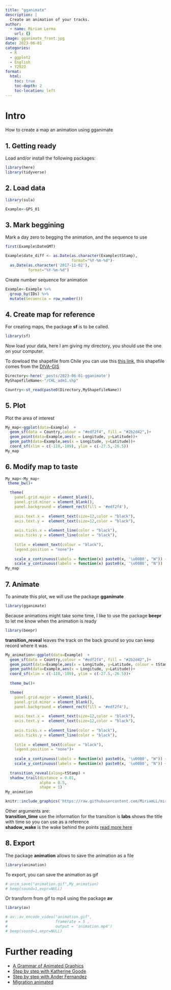 ```yaml
---
title: "gganimate"
description: |
  Create an animation of your tracks.
author:
  - name: Miriam Lerma
    url: {}
image: gganimate_front.jpg
date: 2023-06-01
categories:
  - R
  - ggplot2
  - English
  - Y2023
format:
  html:
    toc: true
    toc-depth: 2
    toc-location: left
---
```



# Intro

How to create a map an animation using gganimate

## 1. Getting ready

Load and/or install the following packages:

```r
library(here)
library(tidyverse)
```

## 2. Load data

```r
library(sula)
```

```r
Example<-GPS_01
```


## 3. Mark beggining

Mark a day zero to begging the animation, and the sequence to use

```r
first(Example$DateGMT)
```

```r
Example$date_diff <- as.Date(as.character(Example$tStamp), 
                             format="%Y-%m-%d")-
  as.Date(as.character('2017-11-02'), 
          format="%Y-%m-%d")
```

Create number sequence for animation

```r
Example<-Example %>% 
  group_by(IDs) %>%
  mutate(Secuencia = row_number())
```

## 4. Create map for reference

For creating maps, the package **sf** is to be called.

```r
library(sf)
```

Now load your data, here I am giving my directory, you should use the one on your computer.

To dowload the shapefile from Chile you can use this [this link](https://github.com/MiriamLL/miriamlerma_/blob/main/_posts/2023-06-01-gganimate/CHL_adm1.shp), this shapefile comes from the [DIVA-GIS](https://www.diva-gis.org/datadown)

```r
Directory<-here('_posts/2023-06-01-gganimate')
MyShapefileName<-"/CHL_adm1.shp"
```

```r
Country<-st_read(paste0(Directory,MyShapefileName))
```


## 5. Plot

Plot the area of interest

```r
My_map<-ggplot(data=Example)  + 
  geom_sf(data = Country,colour = "#edf2f4", fill = "#2b2d42",)+
  geom_point(data=Example,aes(x = Longitude, y=Latitude))+
  geom_path(data=Example,aes(x = Longitude, y=Latitude))+
  coord_sf(xlim = c(-110,-109), ylim = c(-27.5,-26.5))
My_map
```

## 6. Modify map to taste

```r
My_map<-My_map+
 theme_bw()+

  theme(
    panel.grid.major = element_blank(), 
    panel.grid.minor = element_blank(),
    panel.background = element_rect(fill = '#edf2f4'),
    
    axis.text.x =  element_text(size=12,color = "black"),
    axis.text.y =  element_text(size=12,color = "black"),
    
    axis.ticks.x = element_line(color = "black"),
    axis.ticks.y = element_line(color = "black"),
    
    title = element_text(colour = "black"),
    legend.position = "none")+
  
    scale_x_continuous(labels = function(x) paste0(x, '\u00B0', "W")) +
    scale_y_continuous(labels = function(x) paste0(x, '\u00B0', "N"))
My_map
```



## 7. Animate

To animate this plot, we will use the package **gganimate**

```r
library(gganimate)
```

Because animations might take some time, I like to use the package **beepr** to let me know when the animation is ready

```r
library(beepr)
```

**transition_reveal** leaves the track on the back ground so you can keep record where it was  


```r
My_animation<-ggplot(data=Example)  + 
  geom_sf(data = Country,colour = "#edf2f4", fill = "#2b2d42",)+
  geom_point(data=Example,aes(x = Longitude, y=Latitude, colour = tStamp))+
  geom_path(data=Example,aes(x = Longitude, y=Latitude))+
  coord_sf(xlim = c(-110,-109), ylim = c(-27.5,-26.5))+
  
  theme_bw()+

  theme(
    panel.grid.major = element_blank(), 
    panel.grid.minor = element_blank(),
    panel.background = element_rect(fill = '#edf2f4'),
    
    axis.text.x =  element_text(size=12,color = "black"),
    axis.text.y =  element_text(size=12,color = "black"),
    
    axis.ticks.x = element_line(color = "black"),
    axis.ticks.y = element_line(color = "black"),
    
    title = element_text(colour = "black"),
    legend.position = "none")+
  
    scale_x_continuous(labels = function(x) paste0(x, '\u00B0', "W")) +
    scale_y_continuous(labels = function(x) paste0(x, '\u00B0', "N")) +
  
  transition_reveal(along=tStamp) +
  shadow_trail(distance = 0.01,
               alpha = 0.5,
               shape = 1)
My_animation
```

```r
knitr::include_graphics('https://raw.githubusercontent.com/MiriamLL/miriamlerma_/refs/heads/main/_posts/2023-06-01-gganimate/animation.gif')
```

Other arguments are:  
**transition_time** use the information for the transition is
**labs** shows the title with time so you can use as a reference  
**shadow_wake** is the wake behind the points [read more here](https://goodekat.github.io/presentations/2019-isugg-gganimate-spooky/slides.html#48)

## 8. Export

The package **animation** allows to save the animation as a file

```r
library(animation)
```

To export, you can save the animation as gif

```r
# anim_save("animation.gif",My_animation)
# beep(sound=1,expr=NULL)
```

Or transform from gif to mp4 using the package **av**

```r
library(av)
```

```r
# av::av_encode_video("animation.gif", 
#                     framerate = 5 ,
#                     output = 'animation.mp4')
# beep(sound=1,expr=NULL)
```



# Further reading

- [A Grammar of Animated Graphics](https://gganimate.com/)
- [Step by step with Katherine Goode](https://goodekat.github.io/presentations/2019-isugg-gganimate-spooky/slides.html#1)  
- [Step by step with Ander Fernandez](https://anderfernandez.com/en/blog/how-to-create-animations-in-r-with-gganimate/)  
- [Migration animated](https://www.climatecentral.org/news/map-animal-migration-climate-change-20646)

